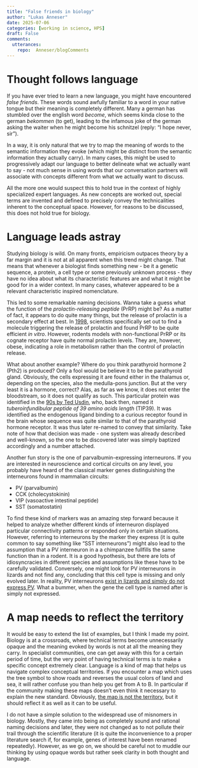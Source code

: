 ```yaml
---
title: "False friends in biology"
author: "Lukas Anneser"
date: 2025-07-06
categories: [working in science, HPS]
draft: False
comments: 
  utterances: 
    repo:  Anneser/blogComments
---
```


# Thought follows language
If you have ever tried to learn a new language, you might have encountered *false friends*. These words sound awfully familiar to a word in your native tongue but their meaning is completely different. Many a german has stumbled over the english word *become*, which seems kinda close to the german *bekommen* (to get), leading to the infamous joke of the german asking the waiter when he might become his schnitzel (reply: "I hope never, sir"). 

In a way, it is only natural that we try to map the meaning of words to the semantic information they evoke (which might be distinct from the semantic information they actually carry). In many cases, this might be used to progressively adapt our language to better delineate what we actually want to say - not much sense in using words that our conversation partners will associate with concepts different from what we actually want to discuss. 

All the more one would suspect this to hold true in the context of highly specialized expert languages. As new concepts are worked out, special terms are invented and defined to precisely convey the technicalities inherent to the conceptual space. However, for reasons to be discussed, this does not hold true for biology. 

# Language leads astray
Studying biology is wild. On many fronts, empiricism outpaces theory by a far margin and it is not at all apparent when this trend might change. That means that whenever a biologist finds something new - be it a genetic sequence, a protein, a cell type or some previously unknown process - they have no idea about what its characteristic features are and what it might be good for in a wider context. In many cases, whatever appeared to be a relevant characteristic inspired nomenclature.

This led to some remarkable naming decisions. Wanna take a guess what the function of the *prolactin-releasing peptide* (PrRP) might be? As a matter of fact, it appears to do quite many things, but the release of prolactin is a secondary effect at best. In [1998](https://www.nature.com/articles/30515), scientists specifically set out to find a molecule triggering the release of prolactin and found PrRP to be quite efficient *in vitro*. However, rodents models with non-functional PrRP or its cognate receptor have quite normal prolactin levels. They are, however, obese, indicating a role in metabolism rather than the control of prolactin release. 

What about another example? Where do you think parathyroid hormone 2 (Pth2) is produced? Only a fool would be believe it to be the parathyroid gland. Obviously, the cells expressing it are found either in the thalamus or, depending on the species, also the medulla-pons junction. But at the very least it is a hormone, correct? Alas, as far as we know, it does not enter the bloodstream, so it does not qualify as such. This particular protein was identified in the [90s by Ted Usdin](https://pubmed.ncbi.nlm.nih.gov/10526330/), who, back then, named it *tuberoinfundibular peptide of 39 amino acids length* (TIP39). It was identified as the endogenous ligand binding to a curious receptor found in the brain whose sequence was quite similar to that of the parathyroid hormone receptor. It was thus later re-named to convey that similarity. Take note of how that decision was made - one system was already described and well-known, so the one to be discovered later was simply baptized accordingly and a number attached. 

Another fun story is the one of parvalbumin-expressing interneurons. If you are interested in neuroscience and cortical circuits on any level, you probably have heard of the classical marker genes distinguishing the interneurons found in mammalian circuits: 

*   PV (parvalbumin)
*   CCK (cholecystokinin)
*   VIP (vasoactive intestinal peptide)
*   SST (somatostatin) 

To find these kind of markers was an amazing step forward because it helped to analyze whether different kinds of interneuron displayed particular connectivity patterns or responded only in certain situations. However, referring to interneurons by the marker they express (it is quite common to say something like "SST interneurons") might also lead to the assumption that a PV interneuron in a a chimpanzee fullfills the same function than in a rodent. It is a good hypothesis, but there are lots of idiosyncracies in different species and assumptions like these have to be carefully validated. Conversely, one might look for PV interneurons in lizards and not find any, concluding that this cell type is missing and only evolved later. In reality, PV interneurons [exist in lizards and simply do not express PV](https://www.science.org/doi/10.1126/science.abp8202). What a bummer, when the gene the cell type is named after is simply not expressed. 

# A map needs to reflect the territory

It would be easy to extend the list of examples, but I think I made my point. Biology is at a crossroads, where technical terms become unnecessarily opaque and the meaning evoked by words is not at all the meaning they carry. In specialist communities, one can get away with this for a certain period of time, but the very point of having technical terms is to make a specific concept extremely clear. Language is a kind of map that helps us navigate complex conceptual territories. If you encounter a map which uses the tree symbol to show roads and reverses the usual colors of land and sea, it will rather confuse you than help you get from A to B. In particular if the community making these maps doesn't even think it necessary to explain the new standard. Obviously, [the map is not the territory](https://www.lesswrong.com/w/the-map-is-not-the-territory), but it should reflect it as well as it can to be useful.

I do not have a simple solution to the widespread use of misnomers in biology. Mostly, they came into being as completely sound and rational naming decisions and later, they were not changed as to not pollute their trail through the scientific literature (it is quite the inconvenience to a proper literature search if, for example, genes of interest have been renamed repeatedly). However, as we go on, we should be careful not to muddle our thinking by using opaque words but rather seek clarity in both thought and language. 
